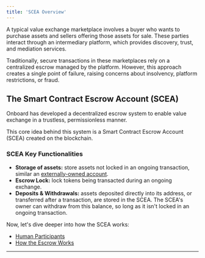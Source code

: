 ```yaml
---
title: 'SCEA Overview'
---
```


A typical value exchange marketplace involves a buyer who wants to purchase assets and sellers offering those assets for sale. These parties interact through an intermediary platform, which provides discovery, trust, and mediation services.

Traditionally, secure transactions in these marketplaces rely on a centralized escrow managed by the platform. However, this approach creates a single point of failure, raising concerns about insolvency, platform restrictions, or fraud.

## The Smart Contract Escrow Account (SCEA)

Onboard has developed a decentralized escrow system to enable value exchange in a trustless, permissionless manner.

This core idea behind this system is a Smart Contract Escrow Account (SCEA) created on the blockchain.

### SCEA Key Functionalities

- **Storage of assets:** store assets not locked in an ongoing transaction, similar an [externally-owned account](https://www.quicknode.com/guides/ethereum-development/getting-started/what-are-ethereum-accounts).
- **Escrow Lock:** lock tokens being transacted during an ongoing exchange.
- **Deposits & Withdrawals:** assets deposited directly into its address, or transferred after a transaction, are stored in the SCEA. The SCEA's owner can withdraw from this balance, so long as it isn't locked in an ongoing transaction.

Now, let's dive deeper into how the SCEA works:

- [Human Participants](/protocol-concepts/participants)
- [How the Escrow Works](/protocol-concepts/how-it-works)

---